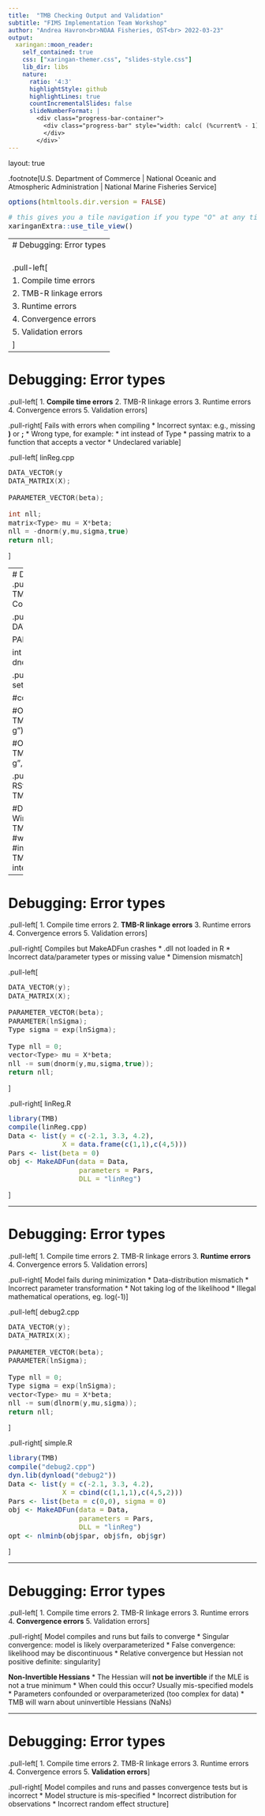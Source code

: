 ```yaml
---
title:  "TMB Checking Output and Validation"
subtitle: "FIMS Implementation Team Workshop"
author: "Andrea Havron<br>NOAA Fisheries, OST<br> 2022-03-23"
output:
  xaringan::moon_reader:
    self_contained: true
    css: ["xaringan-themer.css", "slides-style.css"]
    lib_dir: libs
    nature:
      ratio: '4:3'
      highlightStyle: github
      highlightLines: true
      countIncrementalSlides: false
      slideNumberFormat: |
        <div class="progress-bar-container">
          <div class="progress-bar" style="width: calc( (%current% - 1) / (%total% - 1) * 100%);">
          </div>
        </div>`
---
```

layout: true

.footnote[U.S. Department of Commerce | National Oceanic and Atmospheric Administration | National Marine Fisheries Service]


<style type="text/css">

code.cpp{
  font-size: 14px;
}
code.r{
  font-size: 14px;
}


</style>


```r
options(htmltools.dir.version = FALSE)
```

```r
# this gives you a tile navigation if you type "O" at any time
xaringanExtra::use_tile_view()
```

---
# Debugging: Error types<br><br>
.pull-left[
1. Compile time errors
2. TMB-R linkage errors
3. Runtime errors
4. Convergence errors
5. Validation errors
]
---

# Debugging: Error types<br>
.pull-left[
1. **Compile time errors**
2. TMB-R linkage errors
3. Runtime errors
4. Convergence errors
5. Validation errors
]

.pull-right[
Fails with errors when compiling
* Incorrect syntax: e.g., missing **)** or **;**
* Wrong type, for example:
  * int instead of Type
  * passing matrix to a function that accepts a vector
* Undeclared variable
]

.pull-left[
linReg.cpp
```cpp
DATA_VECTOR(y
DATA_MATRIX(X);

PARAMETER_VECTOR(beta);

int nll;
matrix<Type> mu = X*beta;
nll = -dnorm(y,mu,sigma,true)
return nll;
```
]


---
# Debugging: Error types<br>
.pull-left[
1. **Compile time errors**
2. TMB-R linkage errors
3. Runtime errors
4. Convergence errors
5. Validation errors
]

.pull-right[
```cpp
DATA_VECTOR(y
DATA_MATRIX(X);

PARAMETER_VECTOR(beta);

int nll;
matrix<Type> mu = X*beta;
nll = -dnorm(y,mu,sigma,true)
return nll;
```
]

.pull-left[
linReg.R
```r
setwd("2022_TMB_Session_I")

#compilation flags when using gdbsource

#On Linus/OS X
TMB::compile("src/debug1.cpp","-O0 -g")

#On Windows
TMB::compile("src/debug1.cpp","-O1 -g",
             DLLFLAGS="")
```
]

.pull-right[
Console
```r
#Debug using RStudio:
> TMB:::setupRStudio()
> TMB::compile("src/debug1.cpp")

#Debug using gdbsource
#hangs on Windows
> TMB::gdbsource("R/debug_gdbsource.R")
#works on Windows but not always 
#informative
> TMB::gdbsource("R/debug_gdbsource.R", 
                 interactive = TRUE)
```
]


---

# Debugging: Error types<br>
.pull-left[
1. Compile time errors
2. **TMB-R linkage errors**
3. Runtime errors
4. Convergence errors
5. Validation errors
]

.pull-right[
Compiles but MakeADFun crashes
* .dll not loaded in R
* Incorrect data/parameter types or missing value
* Dimension mismatch
]

.pull-left[
```cpp
DATA_VECTOR(y);
DATA_MATRIX(X);

PARAMETER_VECTOR(beta);
PARAMETER(lnSigma);
Type sigma = exp(lnSigma);

Type nll = 0;
vector<Type> mu = X*beta;
nll -= sum(dnorm(y,mu,sigma,true));
return nll;
```
]

.pull-right[
linReg.R
```r
library(TMB)
compile(linReg.cpp)
Data <- list(y = c(-2.1, 3.3, 4.2),
             X = data.frame(c(1,1),c(4,5)))
Pars <- list(beta = 0)
obj <- MakeADFun(data = Data, 
                 parameters = Pars, 
                 DLL = "linReg")
```
]

---

# Debugging: Error types<br>
.pull-left[
1. Compile time errors
2. TMB-R linkage errors
3. **Runtime errors**
4. Convergence errors
5. Validation errors
]

.pull-right[
Model fails during minimization
  * Data-distribution mismatich 
  * Incorrect parameter transformation
  * Not taking log of the likelihood
  * Illegal mathematical operations, eg. log(-1)
]

.pull-left[
debug2.cpp
```cpp
DATA_VECTOR(y);
DATA_MATRIX(X);

PARAMETER_VECTOR(beta);
PARAMETER(lnSigma);

Type nll = 0;
Type sigma = exp(lnSigma);
vector<Type> mu = X*beta;
nll -= sum(dlnorm(y,mu,sigma));
return nll;
```
]

.pull-right[
simple.R
```r
library(TMB)
compile("debug2.cpp")
dyn.lib(dynload("debug2"))
Data <- list(y = c(-2.1, 3.3, 4.2),
             X = cbind(c(1,1,1),c(4,5,2)))
Pars <- list(beta = c(0,0), sigma = 0)
obj <- MakeADFun(data = Data, 
                 parameters = Pars, 
                 DLL = "linReg")
opt <- nlminb(obj$par, obj$fn, obj$gr)
```
]

---

# Debugging: Error types<br>
.pull-left[
1. Compile time errors
2. TMB-R linkage errors
3. Runtime errors
4. **Convergence errors**
5. Validation errors
]

.pull-right[
 Model compiles and runs but fails to converge
  * Singular convergence: model is likely overparameterized
  * False convergence: likelihood may be discontinuous
  * Relative convergence but Hessian not positive definite: singularity
]

**Non-Invertible Hessians**
* The Hessian will **not be invertible** if the MLE is not a true minimum
* When could this occur? Usually mis-specified models
 * Parameters confounded or overparameterized (too complex for data)
* TMB will warn about uninvertible Hessians (NaNs)

---

# Debugging: Error types<br>
.pull-left[
1. Compile time errors
2. TMB-R linkage errors
3. Runtime errors
4. Convergence errors
5. **Validation errors**
]

.pull-right[
 Model compiles and runs and passes convergence tests but is incorrect
  * Model structure is mis-specified
  * Incorrect distribution for observations
  * Incorrect random effect structure
]




